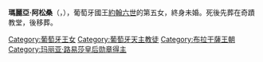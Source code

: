 {{Unreferenced|time=2020-08-11T05:22:45+00:00}}
{{Infobox royalty
| name         = 瑪麗亞·阿松桑
| image        = Maria da Assunção of Portugal.jpg
| birth_date   = {{Birth date|1805|6|25|df=y}}
| birth_place  = {{flag|Kingdom of Portugal}}[[克盧什|克盧什]]
| death_date   = {{Death date and age|1834|1|7|1805|6|25|df=y}}
| death_place  = {{flag|Kingdom of Portugal}}[[聖塔倫_(葡萄牙)|聖塔倫]]
| burial_place = [[城外聖文生修道院|城外聖文生修道院]]
| full name    = Maria da Assunção Ana Joana Josefa Luísa Gonzaga Francisca de Assis Xavier de Paula Joaquina Antónia de S. Tiago 
| house        = [[布拉干薩王朝|布拉干薩王朝]]
| father       = [[若昂六世|約翰六世]]
| mother       = [[西班牙的卡洛塔·若阿金娜|西班牙的卡洛塔·若阿金娜]]
| religion     = [[羅馬天主教|羅馬天主教]]
}}
'''瑪麗亞·阿松桑'''（{{lang-pt|Maria da Assunção}}，{{bd|1805年|6月25日|1834年|1月7日}}），葡萄牙國王[[若昂六世|約翰六世]]的第五女，終身未婚。死後先葬在奇蹟教堂，後移葬{{le|布拉干薩王朝神殿|Pantheon of the House of Braganza}}。

[[Category:葡萄牙王女|Category:葡萄牙王女]]
[[Category:葡萄牙天主教徒|Category:葡萄牙天主教徒]]
[[Category:布拉干薩王朝|Category:布拉干薩王朝]]
[[Category:玛丽亚·路易莎皇后勋章得主|Category:玛丽亚·路易莎皇后勋章得主]]